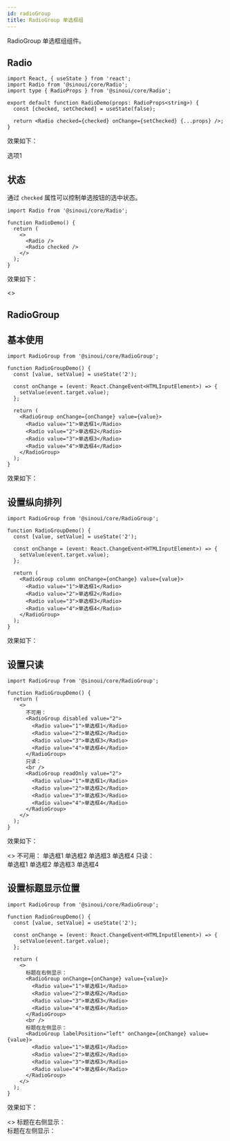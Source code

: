 ```yaml
---
id: radioGroup
title: RadioGroup 单选框组
---
```


RadioGroup 单选框组组件。


## Radio

```tsx
import React, { useState } from 'react';
import Radio from '@sinoui/core/Radio';
import type { RadioProps } from '@sinoui/core/Radio';

export default function RadioDemo(props: RadioProps<string>) {
  const [checked, setChecked] = useState(false);

  return <Radio checked={checked} onChange={setChecked} {...props} />;
}
```

效果如下：

<ThemeProvider theme={defaultTheme}>
  <RadioDemo>选项1</RadioDemo>
</ThemeProvider>

## 状态

通过 `checked` 属性可以控制单选按钮的选中状态。

```tsx
import Radio from '@sinoui/core/Radio';

function RadioDemo() {
  return (
    <>
      <Radio />
      <Radio checked />
    </>
  );
}
```

效果如下：

<ThemeProvider theme={defaultTheme}>
  <>
    <Radio />
    <Radio checked />
  </>
</ThemeProvider>

## RadioGroup

## 基本使用

```tsx
import RadioGroup from '@sinoui/core/RadioGroup';

function RadioGroupDemo() {
  const [value, setValue] = useState('2');

  const onChange = (event: React.ChangeEvent<HTMLInputElement>) => {
    setValue(event.target.value);
  };

  return (
    <RadioGroup onChange={onChange} value={value}>
      <Radio value="1">单选框1</Radio>
      <Radio value="2">单选框2</Radio>
      <Radio value="3">单选框3</Radio>
      <Radio value="4">单选框4</Radio>
    </RadioGroup>
  );
}
```

效果如下：

<ThemeProvider theme={defaultTheme}>
  <RadioGroupDemo />
</ThemeProvider>

## 设置纵向排列

```tsx
import RadioGroup from '@sinoui/core/RadioGroup';

function RadioGroupDemo() {
  const [value, setValue] = useState('2');

  const onChange = (event: React.ChangeEvent<HTMLInputElement>) => {
    setValue(event.target.value);
  };

  return (
    <RadioGroup column onChange={onChange} value={value}>
      <Radio value="1">单选框1</Radio>
      <Radio value="2">单选框2</Radio>
      <Radio value="3">单选框3</Radio>
      <Radio value="4">单选框4</Radio>
    </RadioGroup>
  );
}
```

效果如下：

<ThemeProvider theme={defaultTheme}>
  <RadioGroupDemo column />
</ThemeProvider>

## 设置只读

```tsx
import RadioGroup from '@sinoui/core/RadioGroup';

function RadioGroupDemo() {
  return (
    <>
      不可用：
      <RadioGroup disabled value="2">
        <Radio value="1">单选框1</Radio>
        <Radio value="2">单选框2</Radio>
        <Radio value="3">单选框3</Radio>
        <Radio value="4">单选框4</Radio>
      </RadioGroup>
      只读：
      <br />
      <RadioGroup readOnly value="2">
        <Radio value="1">单选框1</Radio>
        <Radio value="2">单选框2</Radio>
        <Radio value="3">单选框3</Radio>
        <Radio value="4">单选框4</Radio>
      </RadioGroup>
    </>
  );
}
```

效果如下：

<ThemeProvider theme={defaultTheme}>
  <>
    不可用：
    <RadioGroup disabled value="2">
      <Radio value="1">单选框1</Radio>
      <Radio value="2">单选框2</Radio>
      <Radio value="3">单选框3</Radio>
      <Radio value="4">单选框4</Radio>
    </RadioGroup>
    只读：
    <br />
    <RadioGroup readOnly value="3">
      <Radio value="1">单选框1</Radio>
      <Radio value="2">单选框2</Radio>
      <Radio value="3">单选框3</Radio>
      <Radio value="4">单选框4</Radio>
    </RadioGroup>
  </>
</ThemeProvider>

## 设置标题显示位置

```tsx
import RadioGroup from '@sinoui/core/RadioGroup';

function RadioGroupDemo() {
  const [value, setValue] = useState('2');

  const onChange = (event: React.ChangeEvent<HTMLInputElement>) => {
    setValue(event.target.value);
  };

  return (
    <>
      标题在右侧显示：
      <RadioGroup onChange={onChange} value={value}>
        <Radio value="1">单选框1</Radio>
        <Radio value="2">单选框2</Radio>
        <Radio value="3">单选框3</Radio>
        <Radio value="4">单选框4</Radio>
      </RadioGroup>
      <br />
      标题在左侧显示：
      <RadioGroup labelPosition="left" onChange={onChange} value={value}>
        <Radio value="1">单选框1</Radio>
        <Radio value="2">单选框2</Radio>
        <Radio value="3">单选框3</Radio>
        <Radio value="4">单选框4</Radio>
      </RadioGroup>
    </>
  );
}
```

效果如下：

<ThemeProvider theme={defaultTheme}>
  <>
    标题在右侧显示：
    <RadioGroupDemo />
    <br />
    标题在左侧显示：
    <RadioGroupDemo labelPosition="left" />
  </>
</ThemeProvider>

